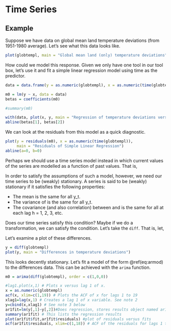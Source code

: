 # Time Series {#ts}

## Example

Suppose we have data on global mean land temperature deviations (from 1951-1980 average). Let's see what this data looks like. 

```r
plot(globtempl, main = "Global mean land (only) temperature deviations")
```

How could we model this response. Given we only have one tool in our tool box, let's use it and fit a simple linear regression model using time as the predictor.


```r
data = data.frame(y = as.numeric(globtempl), x = as.numeric(time(globtempl)))

m0 = lm(y ~ x, data = data)
betas = coefficients(m0)

#summary(m0)

with(data, plot(x, y, main = "Regression of temperature deviations versus time"))
abline(betas[1], betas[2])
```

We can look at the residuals from this model as a quick diagnostic.

```r
plot(y = residuals(m0), x = as.numeric(time(globtempl)),
     main = "Residuals of Simple Linear Regression")
abline(a=0, b=0)
```

Perhaps we should use a time series model instead in which current values of the series are modelled as a function of past values. That is,

\begin{equation}
y_t = \delta + \phi y_{t-1} + \epsilon_t.
(\#eq:armod)
\end{equation}

In order to satisfy the assumptions of such a model, however, we need our time series to be (weakly) stationary. A series  is said to be (weakly) stationary if it satisfies the following properties:

- The mean  is the same for all y_t.
- The variance of  is the same for all y_t.
- The covariance (and also correlation) between  and  is the same for all  at each lag  h = 1, 2, 3, etc.

Does our time series satisfy this condition? Maybe if we do a transformation, we can satisfy the condition. Let's take the <code>diff</code>. That is, let,

\begin{equation}
x_t = y_t -  y_{t-1}.
\end{equation}

Let's examine a plot of these differences.


```r
y = diff(globtempl)
plot(y, main = "Differences in temperature deviations")
```

This looks decently stationary. Let's fit a model of the form \@ref(eq:armod) to the differences data. This can be achieved with the <code>arima</code> function.

```r
m0 = arima(diff(globtempl), order = c(1,0,0))
```


```r
#lag1.plot(x,1) # Plots x versus lag 1 of x.
x = as.numeric(globtempl)
acf(x, xlim=c(1,19)) # Plots the ACF of x for lags 1 to 19
xlag1=lag(x,1) # Creates a lag 1 of x variable. See note 2
y=cbind(x,xlag1) # See note 3 below
ar1fit=lm(y[,1]~y[,2])#Does regression, stores results object named ar1fit
summary(ar1fit) # This lists the regression results
plot(ar1fit$fit,ar1fit$residuals) #plot of residuals versus fits
acf(ar1fit$residuals, xlim=c(1,18)) # ACF of the residuals for lags 1 to 18 
```



